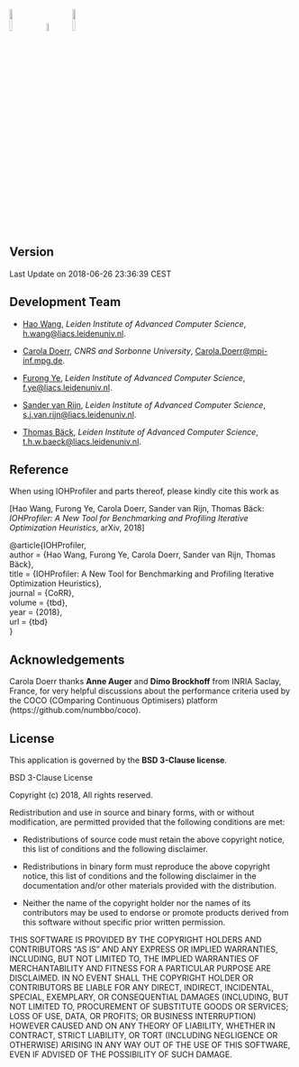 <img src="../logo/leiden.png" style="width:10%"> &nbsp;&nbsp;
<img src="../logo/CNRS.gif" style="width:6%"> &nbsp;&nbsp;
<img src="../logo/SU.jpg" style="width:10%">

## Version
Last Update on 2018-06-26 23:36:39 CEST

## Development Team
* [Hao Wang](https://www.universiteitleiden.nl/en/staffmembers/hao-wang#tab-1), <i>Leiden Institute of Advanced Computer Science</i>, <h.wang@liacs.leidenuniv.nl>.

* [Carola Doerr](http://www-desir.lip6.fr/~doerr/), <i>CNRS and Sorbonne University</i>, <Carola.Doerr@mpi-inf.mpg.de>.

* [Furong Ye](https://www.universiteitleiden.nl/en/staffmembers/furong-ye#tab-1), <i>Leiden Institute of Advanced Computer Science</i>, <f.ye@liacs.leidenuniv.nl>.

* [Sander van Rijn](https://www.universiteitleiden.nl/en/staffmembers/sander-van-rijn#tab-1), <i>Leiden Institute of Advanced Computer Science</i>, <s.j.van.rijn@liacs.leidenuniv.nl>.

* [Thomas Bäck](https://www.universiteitleiden.nl/en/staffmembers/thomas-back#tab-1), <i>Leiden Institute of Advanced Computer Science</i>, <t.h.w.baeck@liacs.leidenuniv.nl>.

## Reference
When using IOHProfiler and parts thereof, please kindly cite this work as 

[Hao Wang, Furong Ye, Carola Doerr, Sander van Rijn, Thomas Bäck: <i>IOHProfiler: A New Tool for Benchmarking and Profiling Iterative Optimization Heuristics</i>, arXiv, 2018]

@article{IOHProfiler, <br/> 
  author = {Hao Wang, Furong Ye, Carola Doerr, Sander van Rijn, Thomas Bäck}, <br/> 
  title = {IOHProfiler: A New Tool for Benchmarking and Profiling Iterative Optimization Heuristics}, <br/> 
  journal = {CoRR}, <br/> 
  volume = {tbd}, <br/> 
  year = {2018}, <br/> 
  url = {tbd}<br/> 
} 

## Acknowledgements

Carola Doerr thanks __Anne Auger__ and __Dimo Brockhoff__ from INRIA Saclay, France, for very helpful discussions about the performance criteria used by the COCO (COmparing Continuous Optimisers) platform (https://github.com/numbbo/coco).

## License
This application is governed by the __BSD 3-Clause license__. 

BSD 3-Clause License

Copyright (c) 2018, 
All rights reserved.

Redistribution and use in source and binary forms, with or without
modification, are permitted provided that the following conditions are met:

* Redistributions of source code must retain the above copyright notice, this
  list of conditions and the following disclaimer.

* Redistributions in binary form must reproduce the above copyright notice,
  this list of conditions and the following disclaimer in the documentation
  and/or other materials provided with the distribution.

* Neither the name of the copyright holder nor the names of its
  contributors may be used to endorse or promote products derived from
  this software without specific prior written permission.

THIS SOFTWARE IS PROVIDED BY THE COPYRIGHT HOLDERS AND CONTRIBUTORS "AS IS"
AND ANY EXPRESS OR IMPLIED WARRANTIES, INCLUDING, BUT NOT LIMITED TO, THE
IMPLIED WARRANTIES OF MERCHANTABILITY AND FITNESS FOR A PARTICULAR PURPOSE ARE
DISCLAIMED. IN NO EVENT SHALL THE COPYRIGHT HOLDER OR CONTRIBUTORS BE LIABLE
FOR ANY DIRECT, INDIRECT, INCIDENTAL, SPECIAL, EXEMPLARY, OR CONSEQUENTIAL
DAMAGES (INCLUDING, BUT NOT LIMITED TO, PROCUREMENT OF SUBSTITUTE GOODS OR
SERVICES; LOSS OF USE, DATA, OR PROFITS; OR BUSINESS INTERRUPTION) HOWEVER
CAUSED AND ON ANY THEORY OF LIABILITY, WHETHER IN CONTRACT, STRICT LIABILITY,
OR TORT (INCLUDING NEGLIGENCE OR OTHERWISE) ARISING IN ANY WAY OUT OF THE USE
OF THIS SOFTWARE, EVEN IF ADVISED OF THE POSSIBILITY OF SUCH DAMAGE.


